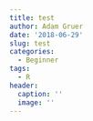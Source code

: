 ```yaml
---
title: test
author: Adam Gruer
date: '2018-06-29'
slug: test
categories:
  - Beginner
tags:
  - R
header:
  caption: ''
  image: ''
---
```


